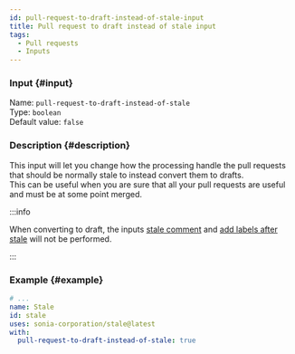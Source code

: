 ```yaml
---
id: pull-request-to-draft-instead-of-stale-input
title: Pull request to draft instead of stale input
tags:
  - Pull requests
  - Inputs
---
```


### Input {#input}

Name: `pull-request-to-draft-instead-of-stale`  
Type: `boolean`  
Default value: `false`

### Description {#description}

This input will let you change how the processing handle the pull requests that should be normally stale to instead convert them to drafts.  
This can be useful when you are sure that all your pull requests are useful and must be at some point merged.

:::info

When converting to draft, the inputs [stale comment](pull-request-stale-comment-input) and [add labels after stale](pull-request-add-labels-after-stale-input) will not be performed.

:::

### Example {#example}

```yml {6}
# ...
name: Stale
id: stale
uses: sonia-corporation/stale@latest
with:
  pull-request-to-draft-instead-of-stale: true
```
